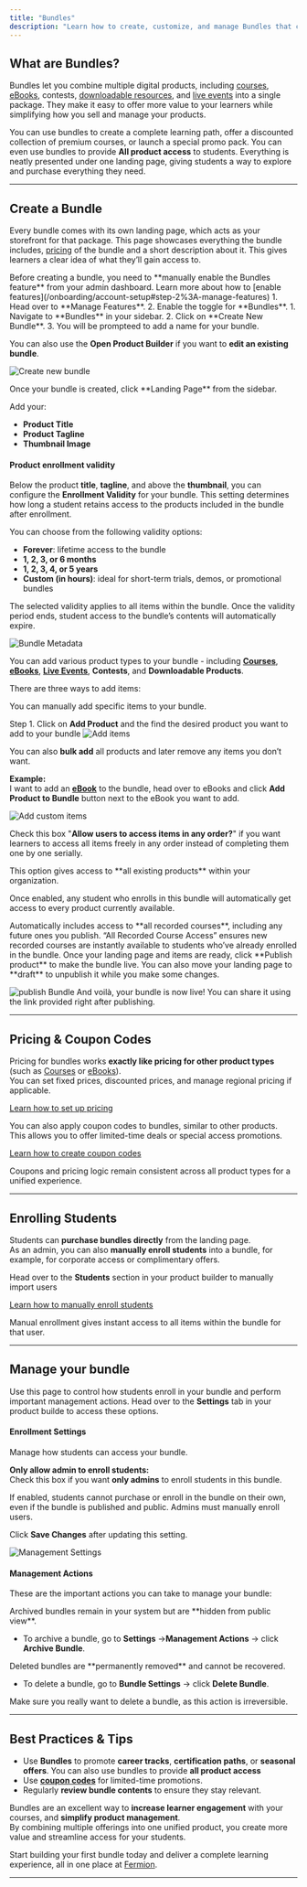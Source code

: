 ```yaml
---
title: "Bundles"
description: "Learn how to create, customize, and manage Bundles that combine multiple products like courses, eBooks, and live events into a single offer."
---
```


## What are Bundles?

Bundles let you combine multiple digital products, including [courses](/setting-up-course/prerequisites), [eBooks](/ebooks/introduction), contests, [downloadable resources](/ebooks/downloadable-products), and [live events](/live-classes/what-are-live-classes) into a single package. They make it easy to offer more value to your learners while simplifying how you sell and manage your products.

You can use bundles to create a complete learning path, offer a discounted collection of premium courses, or launch a special promo pack. You can even use bundles to provide **All product access** to students. Everything is neatly presented under one landing page, giving students a way to explore and purchase everything they need.

---

## Create a Bundle

Every bundle comes with its own landing page, which acts as your storefront for that package.
This page showcases everything the bundle includes, [pricing](/setup-pricing/fixed-pricing-plan) of the bundle and a short description about it. This gives learners a clear idea of what they’ll gain access to.

<Steps>

<Step title="Enable the Bundles feature">
Before creating a bundle, you need to **manually enable the Bundles feature** from your admin dashboard.
Learn more about how to [enable features](/onboarding/account-setup#step-2%3A-manage-features)
1. Head over to **Manage Features**.  
2. Enable the toggle for **Bundles**.


</Step>

<Step title="Create a new Bundle">
1. Navigate to **Bundles** in your sidebar.  
2. Click on **Create New Bundle**.
3. You will be prompteed to add a name for your bundle.

You can also use the **Open Product Builder** if you want to **edit an existing bundle**.

![Create new bundle](https://67d6ad5ef66ee0901532fd2f.storage.fermion.app/public-uncached/object-store-public-files/uploads/08-10-2025/createnewbundle.osgafm.png)
</Step>

<Step title="Define your bundle's metadata">
Once your bundle is created, click **Landing Page** from the sidebar.

Add your:
- **Product Title**
- **Product Tagline**
- **Thumbnail Image**

#### Product enrollment validity
Below the product **title**, **tagline**, and above the **thumbnail**, you can configure the **Enrollment Validity** for your bundle. This setting determines how long a student retains access to the products included in the bundle after enrollment.

You can choose from the following validity options:

- **Forever**:  lifetime access to the bundle 
- **1, 2, 3, or 6 months**  
- **1, 2, 3, 4, or 5 years**  
 - **Custom (in hours)**: ideal for short-term trials, demos, or promotional bundles  

<Info>
The selected validity applies to all items within the bundle.  
Once the validity period ends, student access to the bundle’s contents will automatically expire.
</Info>


![Bundle Metadata](https://67d6ad5ef66ee0901532fd2f.storage.fermion.app/public-uncached/object-store-public-files/uploads/08-10-2025/bundlemetadata.pisiet.png)
</Step>

<Step title="Add Items to Your Bundle">

You can add various product types to your bundle - including [**Courses**](/setting-up-course/prerequisites), [**eBooks**](/ebooks/introduction), [**Live Events**](/live-classes/what-are-live-classes), **Contests**, and **Downloadable Products**.

There are three ways to add items:

<AccordionGroup>

<Accordion title="1. Custom Items">
You can manually add specific items to your bundle.

Step 1. Click on **Add Product** and the find the desired product you want to add to your bundle 
![Add items](https://67d6ad5ef66ee0901532fd2f.storage.fermion.app/public-uncached/object-store-public-files/uploads/08-10-2025/add%20singular%20item.dokczn.png)

<Tip>You can also **bulk add** all products and later remove any items you don’t want.</Tip>

**Example:**  
I want to add an [**eBook**](/ebooks/introduction) to the bundle, head over to eBooks and click **Add Product to Bundle** button next to the eBook you want to add.

![Add custom items](https://67d6ad5ef66ee0901532fd2f.storage.fermion.app/public-uncached/object-store-public-files/uploads/08-10-2025/addebooktobundle.etdana.png)

Check this box "**Allow users to access items in any order?**" if you want learners to access all items freely in any order instead of completing them one by one serially.

</Accordion>

<Accordion title="2. All Product Access">
This option gives access to **all existing products** within your organization.

Once enabled, any student who enrolls in this bundle will automatically get access to every product currently available.


</Accordion>

<Accordion title="3. All Recorded Course Access">
Automatically includes access to **all recorded courses**, including any future ones you publish.

<Info>
“All Recorded Course Access” ensures new recorded courses are instantly available to students who’ve already enrolled in the bundle.
</Info>

</Accordion>

</AccordionGroup>

</Step>

<Step title="Publish your Bundle">
Once your landing page and items are ready, click **Publish product** to make the bundle live. You can also move your landing page to **draft** to unpublish it while you make some changes.

![publish Bundle](https://67d6ad5ef66ee0901532fd2f.storage.fermion.app/public-uncached/object-store-public-files/uploads/08-10-2025/publish%20bundle.bysrtp.png)
And voilà, your bundle is now live! You can share it using the link provided right after publishing.
</Step>

</Steps>

---

## Pricing & Coupon Codes

Pricing for bundles works **exactly like pricing for other product types** (such as [Courses](/setting-up-course/prerequisites) or [eBooks](/ebooks/introduction)).  
You can set fixed prices, discounted prices, and manage regional pricing if applicable.

[Learn how to set up pricing](/setup-pricing/fixed-pricing-plan)

You can also apply coupon codes to bundles, similar to other products.  
This allows you to offer limited-time deals or special access promotions.

[Learn how to create coupon codes](/setup-pricing/add-coupon-codes)

<Check>
Coupons and pricing logic remain consistent across all product types for a unified experience.
</Check>

---

## Enrolling Students

Students can **purchase bundles directly** from the landing page.  
As an admin, you can also **manually enroll students** into a bundle, for example, for corporate access or complimentary offers.

Head over to the **Students** section in your product builder to manually import users

[Learn how to manually enroll students](/ebooks/enroll-students)

<Info>
Manual enrollment gives instant access to all items within the bundle for that user.
</Info>

---

## Manage your bundle

Use this page to control how students enroll in your bundle and perform important management actions. Head over to the **Settings** tab in your product builde to access these options.


#### Enrollment Settings

Manage how students can access your bundle.

**Only allow admin to enroll students:**  
Check this box if you want **only admins** to enroll students in this bundle.

<Info>
If enabled, students cannot purchase or enroll in the bundle on their own, even if the bundle is published and public.  
Admins must manually enroll users.
</Info>

Click **Save Changes** after updating this setting.

![Management Settings](https://67d6ad5ef66ee0901532fd2f.storage.fermion.app/public-uncached/object-store-public-files/uploads/08-10-2025/bundlemanagementsettings.vgdzzl.png)


#### Management Actions

These are the important actions you can take to manage your bundle:

<Accordion title="Archive Bundle">
Archived bundles remain in your system but are **hidden from public view**.  

- To archive a bundle, go to **Settings** →**Management Actions** → click **Archive Bundle**.  

</Accordion>

<Accordion title="Delete Bundle Permanently">
Deleted bundles are **permanently removed** and cannot be recovered.  

- To delete a bundle, go to **Bundle Settings** → click **Delete Bundle**.  

<Warning>
Make sure you really want to delete a bundle, as this action is irreversible.
</Warning>

</Accordion>


---

## Best Practices & Tips

- Use **Bundles** to promote **career tracks**, **certification paths**, or **seasonal offers**. You can also use bundles to provide **all product access**  
- Use [**coupon codes**](/setup-pricing/add-coupon-codes) for limited-time promotions.  
- Regularly **review bundle contents** to ensure they stay relevant.



Bundles are an excellent way to **increase learner engagement** with your courses, and **simplify product management**.  
By combining multiple offerings into one unified product, you create more value and streamline access for your students.

Start building your first bundle today and deliver a complete learning experience, all in one place at [Fermion](https://fermion.app/).

---

